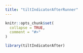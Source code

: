 ```yaml
---
title: "tiltIndicatorAfterRunner"
---
```


```r
knitr::opts_chunk$set(
  collapse = TRUE,
  comment = "#>"
)
```

```r
library(tiltIndicatorAfter)
```
